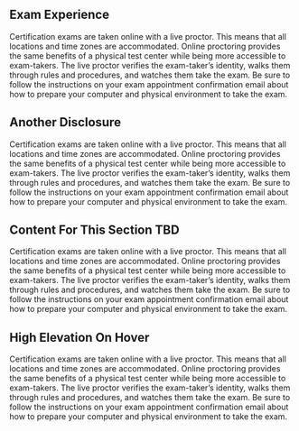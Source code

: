 <!-- Each "## Heading Two" section in this document will be used to populate an FAQ item -->

## Exam Experience

Certification exams are taken online with a live proctor. This means that all locations and time zones are accommodated. Online proctoring provides the same benefits of a physical test center while being more accessible to exam-takers. The live proctor verifies the exam-taker’s identity, walks them through rules and procedures, and watches them take the exam. Be sure to follow the instructions on your exam appointment confirmation email about how to prepare your computer and physical environment to take the exam.

## Another Disclosure

Certification exams are taken online with a live proctor. This means that all locations and time zones are accommodated. Online proctoring provides the same benefits of a physical test center while being more accessible to exam-takers. The live proctor verifies the exam-taker’s identity, walks them through rules and procedures, and watches them take the exam. Be sure to follow the instructions on your exam appointment confirmation email about how to prepare your computer and physical environment to take the exam.

## Content For This Section TBD

Certification exams are taken online with a live proctor. This means that all locations and time zones are accommodated. Online proctoring provides the same benefits of a physical test center while being more accessible to exam-takers. The live proctor verifies the exam-taker’s identity, walks them through rules and procedures, and watches them take the exam. Be sure to follow the instructions on your exam appointment confirmation email about how to prepare your computer and physical environment to take the exam.

## High Elevation On Hover

Certification exams are taken online with a live proctor. This means that all locations and time zones are accommodated. Online proctoring provides the same benefits of a physical test center while being more accessible to exam-takers. The live proctor verifies the exam-taker’s identity, walks them through rules and procedures, and watches them take the exam. Be sure to follow the instructions on your exam appointment confirmation email about how to prepare your computer and physical environment to take the exam.
